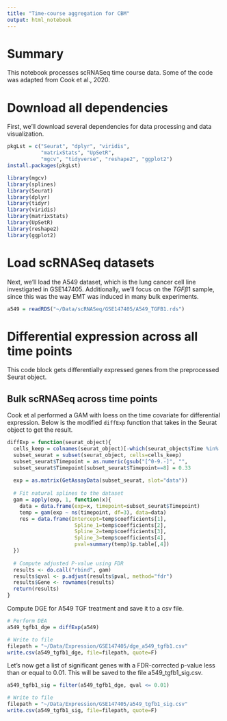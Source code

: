 ```yaml
---
title: "Time-course aggregation for CBM"
output: html_notebook
---
```


# Summary
This notebook processes scRNASeq time course data. Some of the code was adapted from Cook et al., 2020.

# Download all dependencies

First, we'll download several dependencies for data processing and data visualization.

```r
pkgLst = c("Seurat", "dplyr", "viridis", 
           "matrixStats", "UpSetR", 
           "mgcv", "tidyverse", "reshape2", "ggplot2")
install.packages(pkgLst)

library(mgcv)
library(splines)
library(Seurat)
library(dplyr)
library(tidyr)
library(viridis)
library(matrixStats)
library(UpSetR)
library(reshape2)
library(ggplot2)
```

# Load scRNASeq datasets

Next, we'll load the A549 dataset, which is the lung cancer cell line investigated in GSE147405. Additionally, we'll focus on the $TGF \beta 1$ sample, since this was the way EMT was induced in many bulk experiments.

```r
a549 = readRDS("~/Data/scRNASeq/GSE147405/A549_TGFB1.rds")
```

# Differential expression across all time points

This code block gets differentially expressed genes from the preprocessed Seurat object.

## Bulk scRNASeq across time points

Cook et al performed a GAM with loess on the time covariate for differential expression. Below is the modified `diffExp` function that takes in the Seurat object to get the result.

```r
diffExp = function(seurat_object){
  cells_keep = colnames(seurat_object)[-which(seurat_object$Time %in%                                        c("8h_rm", "1d_rm", "3d_rm"))]
  subset_seurat = subset(seurat_object, cells=cells_keep)
  subset_seurat$Timepoint = as.numeric(gsub("[^0-9.-]", "",                                                       subset_seurat$Time))
  subset_seurat$Timepoint[subset_seurat$Timepoint==8] = 0.33 
  
  exp = as.matrix(GetAssayData(subset_seurat, slot="data")) 
  
  # Fit natural splines to the dataset
  gam = apply(exp, 1, function(x){
    data = data.frame(exp=x, timepoint=subset_seurat$Timepoint)
    temp = gam(exp ~ ns(timepoint, df=3), data=data)
    res = data.frame(Intercept=temp$coefficients[1],
                      Spline_1=temp$coefficients[2],
                      Spline_2=temp$coefficients[3],
                      Spline_3=temp$coefficients[4],
                      pval=summary(temp)$p.table[,4])
  })
  
  # Compute adjusted P-value using FDR
  results <- do.call("rbind", gam)
  results$qval <- p.adjust(results$pval, method="fdr")
  results$Gene <- rownames(results)
  return(results)
}
```

Compute DGE for A549 TGF treatment and save it to a csv file.
```r
# Perform DEA
a549_tgfb1_dge = diffExp(a549)

# Write to file
filepath = "~/Data/Expression/GSE147405/dge_a549_tgfb1.csv"
write.csv(a549_tgfb1_dge, file=filepath, quote=F)
```

Let's now get a list of significant genes with a FDR-corrected p-value less than or equal to 0.01. This will be saved to the file a549_tgfb1_sig.csv.

```r
a549_tgfb1_sig = filter(a549_tgfb1_dge, qval <= 0.01)

# Write to file
filepath = "~/Data/Expression/GSE147405/a549_tgfb1_sig.csv"
write.csv(a549_tgfb1_sig, file=filepath, quote=F)
```
